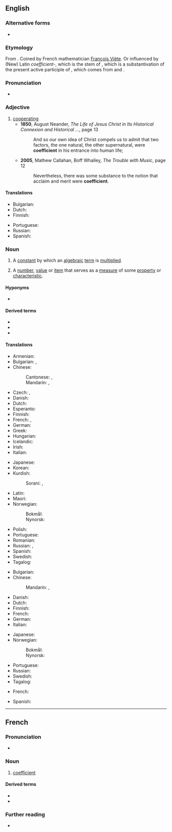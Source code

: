 {{also|coëfficient|coëfficiënt}}
==English==
{{wikipedia}}

===Alternative forms===
* {{l|en|coëfficient}}

===Etymology===
From {{etyl|fr|en}} {{m|fr|coefficient}}. Coined by French mathematician [[w:François Viète|François Viète]]. Or influenced by (New) Latin ''coefficient-'', which is the stem of {{m|la|coefficiens}}, which is a substantivation of the present active participle of {{m|la|coefficere}}, which comes from {{m|la|co-}} and {{m|la|efficere}}.

===Pronunciation===
* {{a|UK}} {{IPA|/ˌkəʊ.ɪˈfɪʃn̩t/|/ˌkəʊ.iˈfɪʃn̩t/|lang=en}}

===Adjective===
{{en-adj}}

# [[cooperating]]
#* '''1850''', August Neander, ''The Life of Jesus Christ in Its Historical Connexion and Historical ...'', page 13
#*: And so our own idea of Christ compels us to admit that two factors, the one natural, the other supernatural, were '''coefficient''' in his entrance into human life;
#* '''2005''', Mathew Callahan, Boff Whalley, ''The Trouble with Music'', page 12
#*: Nevertheless, there was some substance to the notion that acclaim and merit were '''coefficient'''.

====Translations====
{{trans-top|cooperating}}
* Bulgarian: {{t+|bg|съдействащ}}
* Dutch: {{t+|nl|behulpzaam}}
* Finnish: {{t|fi|myötävaikuttava}}
{{trans-mid}}
* Portuguese: {{t+|pt|coeficiente}}
* Russian: {{t+|ru|содействующий}}
* Spanish: {{t+|es|coeficiente}}
{{trans-bottom}}

===Noun===
{{en-noun}}

# {{lb|en|mathematics}} A [[constant]] by which an [[algebraic]] [[term]] is [[multiply|multiplied]].
# A [[number]], [[value]] or [[item]] that serves as a [[measure]] of some [[property]] or [[characteristic]].

====Hyponyms====
* {{sense|a number, value or item that serves as a measure of some property or characteristic}} {{l|en|coefficient of friction}}

====Derived terms====
* {{l|en|coefficient of friction}}
* {{l|en|correlation coefficient}}
* {{l|en|Gini coefficient}}

====Translations====
{{trans-top|algebraic constant}}
* Armenian: {{t+|hy|գործակից}}
* Bulgarian: {{t+|bg|фа́ктор|m}}, {{t|bg|коефицие́нт|m}}
* Chinese:
*: Cantonese: {{t|yue|係數|sc=Hani}}, {{t|yue|系数|tr=hai6 sou3|sc=Hani}}
*: Mandarin: {{t+|cmn|係數|sc=Hani}}, {{t+|cmn|系数|tr=xìshù|sc=Hani}}
* Czech: {{t+|cs|koeficient|m}}, {{t|cs|součinitel|m}}
* Danish: {{t|da|koefficient|c}}
* Dutch: {{t+|nl|coëfficiënt|m}}
* Esperanto: {{t|eo|koeficiento}}
* Finnish: {{t|fi|kerroin}}
* French: {{t+|fr|coefficient|m}}, {{t+|fr|facteur|m}}
* German: {{t+|de|Koeffizient|m}}
* Greek: {{t+|el|συντελεστής|m}}
* Hungarian: {{t+|hu|együttható}}
* Icelandic: {{t|is|stuðull|m}}
* Irish: {{t|ga|comhéifeacht|f}}
* Italian: {{t+|it|coefficiente|m}}
{{trans-mid}}
* Japanese: {{t+|ja|係数|tr=けいすう, keisū}}
* Korean: {{t+|ko|계수|tr=gyesu}}
* Kurdish:
*: Sorani: {{t|ku|هاوکۆڵکه‌|tr=hawkolke|sc=ku-Arab}}, {{t|ku|فاکته‌ری هاوبه‌ش|tr=fakteri hawbesh|sc=ku-Arab}}
* Latin: {{t+|la|coefficiēns}}
* Maori: {{t|mi|tauwhakarea}}
* Norwegian:
*: Bokmål: {{t|nb|koeffisient|m}}
*: Nynorsk: {{t|nn|koeffisient|m}}
* Polish: {{t+|pl|współczynnik|m}}
* Portuguese: {{t+|pt|coeficiente|m}}
* Romanian: {{t+|ro|coeficient|m}}
* Russian: {{t+|ru|коэффицие́нт|m}}, {{t+|ru|фа́ктор|m}}
* Spanish: {{t+|es|coeficiente|m}}
* Swedish: {{t+|sv|koefficient|c}}
* Tagalog: {{t|tl|katuwang}}
{{trans-bottom}}

{{trans-top|measure of some property or characteristic}}
* Bulgarian: {{t|bg|коефицие́нт|m}}
* Chinese:
*: Mandarin: {{t+|cmn|係數|sc=Hani}}, {{t+|cmn|系数|tr=xìshù|sc=Hani}}
* Danish: {{t|da|koefficient|c}}
* Dutch: {{t+|nl|coëfficiënt|m}}
* Finnish: {{t|fi|kerroin}}
* French: {{t+|fr|coefficient|m}}
* German: {{t+|de|Koeffizient|m}}
* Italian: {{t+|it|coefficiente|m}}
{{trans-mid}}
* Japanese: {{t+|ja|係数|tr=けいすう, keisū}}
* Norwegian:
*: Bokmål: {{t|nb|koeffisient|m}}
*: Nynorsk: {{t|nn|koeffisient|m}}
* Portuguese: {{t+|pt|coeficiente|m}}
* Russian: {{t+|ru|коэффицие́нт|m}}
* Swedish: {{t+|sv|koefficient|c}}
* Tagalog: {{t|tl|katuwang}}
{{trans-bottom}}

{{checktrans-top}}
* French: {{t+check|fr|coefficient|m}}
{{trans-mid}}
* Spanish: {{t+check|es|coeficiente|m}}
{{trans-bottom}}

----

==French==

===Pronunciation===
* {{IPA|/kɔ.e.fi.sjɑ̃/|lang=fr}}

===Noun===
{{fr-noun|m}}

# [[#English|coefficient]]

====Derived terms====
* {{l|fr|coefficient d'erreur}}
* {{l|fr|coefficient de remplissage}}

===Further reading===
* {{R:TLFi}}